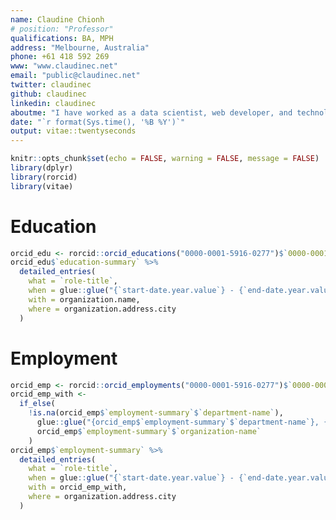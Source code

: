 ```yaml
---
name: Claudine Chionh
# position: "Professor"
qualifications: BA, MPH
address: "Melbourne, Australia"
phone: +61 418 592 269
www: "www.claudinec.net"
email: "public@claudinec.net"
twitter: claudinec
github: claudinec
linkedin: claudinec
aboutme: "I have worked as a data scientist, web developer, and technology consultant in research institutions and progressive organisations in Australia."
date: "`r format(Sys.time(), '%B %Y')`"
output: vitae::twentyseconds
---
```


```r
knitr::opts_chunk$set(echo = FALSE, warning = FALSE, message = FALSE)
library(dplyr)
library(rorcid)
library(vitae)
```

# Education

```r
orcid_edu <- rorcid::orcid_educations("0000-0001-5916-0277")$`0000-0001-5916-0277`
orcid_edu$`education-summary` %>%
  detailed_entries(
    what = `role-title`,
    when = glue::glue("{`start-date.year.value`} - {`end-date.year.value`}"),
    with = organization.name,
    where = organization.address.city
  )
```

# Employment

```r
orcid_emp <- rorcid::orcid_employments("0000-0001-5916-0277")$`0000-0001-5916-0277`
orcid_emp_with <-
  if_else(
    !is.na(orcid_emp$`employment-summary`$`department-name`),
      glue::glue("{orcid_emp$`employment-summary`$`department-name`}, {orcid_emp$`employment-summary`$`organization.name`}"),
      orcid_emp$`employment-summary`$`organization-name`
    )
orcid_emp$`employment-summary` %>%
  detailed_entries(
    what = `role-title`,
    when = glue::glue("{`start-date.year.value`} - {`end-date.year.value`}"),
    with = orcid_emp_with,
    where = organization.address.city
  )
```
